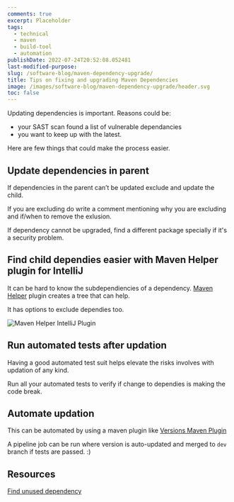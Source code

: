 ```yaml
---
comments: true
excerpt: Placeholder
tags:
  - technical
  - maven
  - build-tool
  - automation
publishDate: 2022-07-24T20:52:08.052481
last-modified-purpose:
slug: /software-blog/maven-dependency-upgrade/
title: Tips on fixing and upgrading Maven Dependencies
image: /images/software-blog/maven-dependency-upgrade/header.svg
toc: false
---
```



<Tip
  content="<b>For beginners:</b> Instead of writing your code, you can include code written by other people. This is done by setting up dependencies. Maven is a java build tool that helps streamline and automate dependency management so that you don't have to manually configure things within each machine. Apart from this, maven also helps in testing, and release and has a plugin ecosystem to automate many tasks."
  type="note"
/>

Updating dependencies is important. Reasons could be:

- your SAST scan found a list of vulnerable dependancies
- you want to keep up with the latest.

Here are few things that could make the process easier.

## Update dependencies in parent

If dependencies in the parent can’t be updated exclude and update the child.

If you are excluding do write a comment mentioning why you are excluding and if/when to remove the exlusion.

If dependency cannot be upgraded, find a different package specially if it's a security problem.

## Find child dependies easier with Maven Helper plugin for IntelliJ

It can be hard to know the subdependiencies of a dependency. [Maven Helper](https://plugins.jetbrains.com/plugin/7179-maven-helper) plugin creates a tree that can help.

It has options to exclude dependies too.

![Maven Helper IntelliJ Plugin](/images/software-blog/maven-dependency-upgrade/maven_helper.png)

## Run automated tests after updation

Having a good automated test suit helps elevate the risks involves with updation of any kind.

Run all your automated tests to verify if change to dependies is making the code break.

## Automate updation

This can be automated by using a maven plugin like [Versions Maven Plugin](https://www.baeldung.com/maven-dependency-latest-version)

A pipeline job can be run where version is auto-updated and merged to `dev` branch if tests are passed. :)

## Resources

[Find unused dependency](https://www.baeldung.com/maven-unused-dependencies)
